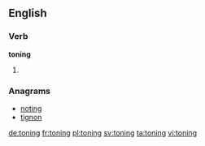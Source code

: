==English==

===Verb===
'''toning'''

# {{present participle of|tone}}

===Anagrams===
* [[noting#English|noting]]
* [[tignon#English|tignon]]

[[de:toning]]
[[fr:toning]]
[[pl:toning]]
[[sv:toning]]
[[ta:toning]]
[[vi:toning]]